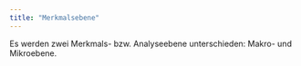 ```yaml
---
title: "Merkmalsebene"
---
```


Es werden zwei Merkmals- bzw. Analyseebene unterschieden: Makro- und Mikroebene.


